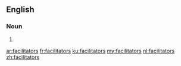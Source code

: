 ==English==

===Noun===
{{head|en|noun plural form}}

# {{plural of|facilitator|lang=en}}

[[ar:facilitators]]
[[fr:facilitators]]
[[ku:facilitators]]
[[my:facilitators]]
[[nl:facilitators]]
[[zh:facilitators]]